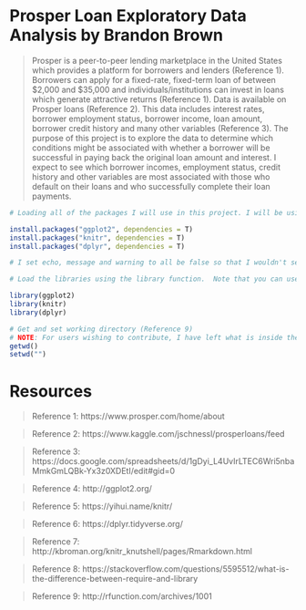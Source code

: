 Prosper Loan Exploratory Data Analysis by Brandon Brown
========================================================

> Prosper is a peer-to-peer lending marketplace in the United States which provides a platform for borrowers and lenders (Reference 1). Borrowers can apply for a fixed-rate, fixed-term loan of between $2,000 and $35,000 and individuals/institutions can invest in loans which generate attractive returns (Reference 1). Data is available on Prosper loans (Reference 2). This data includes interest rates, borrower employment status, borrower income, loan amount, borrower credit history and many other variables (Reference 3). The purpose of this project is to explore the data to determine which conditions might be associated with whether a borrower will be successful in paying back the original loan amount and interest. I expect to see which borrower incomes, employment status, credit history and other variables are most associated with those who default on their loans and who successfully complete their loan payments.



```r
# Loading all of the packages I will use in this project. I will be using ggplot2 to construct plots (Reference 4), knitr to put the R markdown document into an HTML document (Reference 5) and dplyr to mutate and transform the data (Reference 6).  

install.packages("ggplot2", dependencies = T) 
install.packages("knitr", dependencies = T)
install.packages("dplyr", dependencies = T)

# I set echo, message and warning to all be false so that I wouldn't see the code in the HTML document or any warning messages (Reference 7)

# Load the libraries using the library function.  Note that you can use ? in front of any command I use to see what the command does.  This tells what the command does (Reference 8).

library(ggplot2)
library(knitr)
library(dplyr)

# Get and set working directory (Reference 9)
# NOTE: For users wishing to contribute, I have left what is inside the parenthesis blank.  You will need to add the path that you have cloned the project to inside the parenthesis in setwd.
getwd()
setwd("")
```


# Resources

> Reference 1: https://www.prosper.com/home/about

> Reference 2: https://www.kaggle.com/jschnessl/prosperloans/feed

> Reference 3: https://docs.google.com/spreadsheets/d/1gDyi_L4UvIrLTEC6Wri5nbaMmkGmLQBk-Yx3z0XDEtI/edit#gid=0

> Reference 4: http://ggplot2.org/

> Reference 5: https://yihui.name/knitr/

> Reference 6: https://dplyr.tidyverse.org/

> Reference 7: http://kbroman.org/knitr_knutshell/pages/Rmarkdown.html

> Reference 8: https://stackoverflow.com/questions/5595512/what-is-the-difference-between-require-and-library

> Reference 9: http://rfunction.com/archives/1001